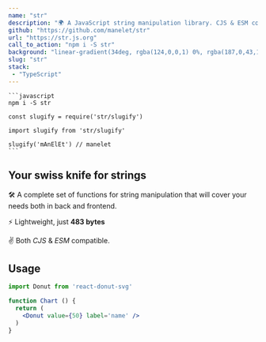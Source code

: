 ```yaml
---
name: "str"
description: "🌍 A JavaScript string manipulation library. CJS & ESM compatible."
github: "https://github.com/manelet/str"
url: "https://str.js.org"
call_to_action: "npm i -S str"
background: "linear-gradient(34deg, rgba(124,0,0,1) 0%, rgba(187,0,43,1) 35%, rgba(255,100,0,1) 100%)"
slug: "str"
stack:
 - "TypeScript"
---
```

<div className='project__hero'>
  <div className='showcase'>

    ```javascript
    npm i -S str

    const slugify = require('str/slugify')

    import slugify from 'str/slugify'

    slugify('mAnElEt') // manelet
    ```    
  </div>
  <div>
    <h2>Your swiss knife for strings</h2>
    <p>🛠 A complete set of functions for string manipulation that will cover your needs both in back and frontend.</p>
    <p>⚡️ Lightweight, just <b>483 bytes</b></p>
    <p>✌️ Both <i>CJS</i> & <i>ESM</i> compatible.</p>
  </div>
</div>

<div className='project__narrow'>
  <h2>Usage</h2>

  ```jsx
  import Donut from 'react-donut-svg'

  function Chart () {
    return (
      <Donut value={50} label='name' />
    )
  }
  ```
</div>